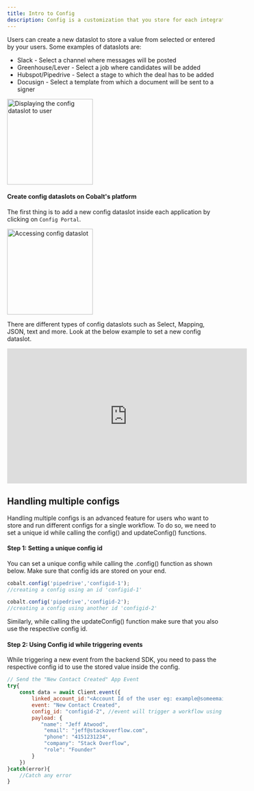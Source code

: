 ```yaml
---
title: Intro to Config
description: Config is a customization that you store for each integration of your end-customers.
---
```


Users can create a new dataslot to store a value from selected or entered by your users. Some examples of dataslots are:

+ Slack - Select a channel where messages will be posted
+ Greenhouse/Lever - Select a job where candidates will be added
+ Hubspot/Pipedrive - Select a stage to which the deal has to be added
+ Docusign - Select a template from which a document will be sent to a signer

<img height="200" src="/images/Config/config_dataslot.png" alt="Displaying the config dataslot to user"/>

#### Create config dataslots on Cobalt's platform

The first thing is to add a new config dataslot inside each application by clicking on `Config Portal`.

<img height="200" src="/images/Config/access_config_dataslot.png" alt="Accessing config dataslot"/>

There are different types of config dataslots such as Select, Mapping, JSON, text and more. Look at the below example to set a new config dataslot.

<iframe
  width="560"
  height="315"
  src="https://www.loom.com/embed/5e352cf6366b49c78aa82cc4e91f39e9?sid=2876456e-b6ea-4fa3-bc9b-f33a5e1b4c2c&hide_owner=true&hide_speed=true"
  title="Map the event object with config dataslot"
  frameborder="0"
  allow="accelerometer; autoplay; clipboard-write; encrypted-media; gyroscope; picture-in-picture"
  allowfullscreen
  style={{ width: '100%', borderRadius: '0.5rem' }}
></iframe>

## Handling multiple configs
Handling multiple configs is an advanced feature for users who want to store and run different configs for a single workflow. To do so, 
we need to set a unique id while calling the config() and updateConfig() functions.

#### Step 1: Setting a unique config id
You can set a unique config while calling the .config() function as shown below. Make sure that config ids are stored on your end.

```JavaScript
cobalt.config('pipedrive','configid-1');
//creating a config using an id 'configid-1' 

cobalt.config('pipedrive','configid-2');
//creating a config using another id 'configid-2' 
```
Similarly, while calling the updateConfig() function make sure that you also use the respective config id.

#### Step 2: Using Config id while triggering events
While triggering a new event from the backend SDK, you need to pass the respective config id to use the stored value inside the config.

```JavaScript
// Send the "New Contact Created" App Event
try{
    const data = await Client.event({
        linked_account_id:"<Account Id of the user eg: example@someemail.com>",
        event: "New Contact Created",
        config_id: "configid-2", //event will trigger a workflow using configid-2
        payload: {
           "name": "Jeff Atwood",
            "email": "jeff@stackoverflow.com",
            "phone": "4151231234",
            "company": "Stack Overflow",
            "role": "Founder"
        }
    })
}catch(error){
    //Catch any error
}
```